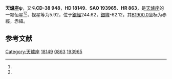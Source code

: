 {{Starbox begin
| name = 天爐座ψ
}}
{{Starbox observe
| epoch = [[J2000.0|J2000.0]]
| constell = [[天爐座|天爐座]]<ref name=SIMBAD>{{cite web
 | url=http://simbad.u-strasbg.fr/simbad/sim-id?Ident=HR+863
 | title =Pulsating variable Star
 | publisher=Centre de Données astronomiques de Strasbourg
 | work=SIMBAD
 | accessdate=2012-07-13}}</ref><ref name=DATA>{{cite web
 | url=http://vizier.u-strasbg.fr/viz-bin/VizieR-5?-out.add=.&-source=5050&-corr=PK=HR&-out.max=9999&HR=863
 | title=VizieR Detailed Page
 | accessdate=2012-07-13
 | archive-date=2016-03-05
 | archive-url=https://web.archive.org/web/20160305203615/http://vizier.u-strasbg.fr/viz-bin/VizieR-5?-out.add=.&-source=5050&-corr=PK=HR&-out.max=9999&HR=863
 | dead-url=no
 }}</ref>
| 星官 = 
| ra = {{RA|2|53|34.4}}<ref name=SIMBAD /><ref name=DATA />
| dec = {{DEC|-38|26|13}}<ref name=SIMBAD /><ref name=DATA />
| appmag_v = 5.92<ref name=SIMBAD /><ref name=DATA />
}}
{{Starbox character
| class = F6IV<ref name=SIMBAD /><ref name=DATA />
| b-v = 0.44<ref name=SIMBAD /><ref name=DATA />
| u-b = 0.07<ref name=SIMBAD /><ref name=DATA />
| r-i = <ref name=SIMBAD /><ref name=DATA />
| variable = 
}}
{{Starbox astrometry
| radial_v = 0.07
| prop_mo_ra = 21
| parallax = 
| p_error = 
}}
{{Starbox catalog
| names =CD-38 948，[[SAO星表|SAO]] 193965，[[HD星表|HD]] 18149，[[HR星表|HR]] 863}}
{{Starbox reference |Simbad=HR+863}}
{{Starbox end}}

'''天爐座ψ'''，又名'''CD-38 948'''，'''HD 18149'''、'''SAO 193965'''、'''HR 863'''，是[[天爐座|天爐座]]的一颗恒星<ref name=SIMBAD /><ref name=DATA />，视星等为5.92，位于[[銀道座標系|銀經]]244.62，[[銀道座標系|銀緯]]-62.12，其[[B1900.0|B1900.0]]坐标为赤經{{RA|2|49|39.2}}，赤緯{{DEC|-38|-62.12|45}}。

== 参考文献 ==
{{reflist}}

{{star-stub}}

{{天爐座恒星}}
[[Category:天爐座|Category:天爐座]]
[[Category:HD和HDE天體|18149]]
[[Category:HR天體|0863]]
[[Category:SAO天體|193965]]